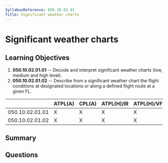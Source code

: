 ```yaml
---
SyllabusReference: 050.10.02.01
Title: Significant weather charts
---
```


# Significant weather charts

## Learning Objectives

1. **050.10.02.01.01** -- Decode and interpret significant weather charts (low,
   medium and high level).
2. **050.10.02.01.02** -- Describe from a significant weather chart the flight
   conditions at designated locations or along a defined flight route at a given
   FL.

|                 | ATPL(A) | CPL(A) | ATPL(H)/IR | ATPL(H)/VFR | CPL(H) | IR  | CBIR(A) |
| --------------- | ------- | ------ | ---------- | ----------- | ------ | --- | ------- |
| 050.10.02.01.01 | X       | X      | X          | X           | X      | X   | X       |
| 050.10.02.01.02 | X       | X      | X          | X           | X      | X   | X       |

## Summary

## Questions
